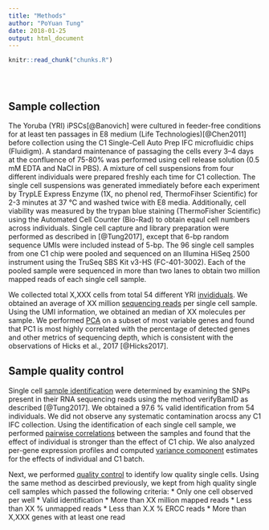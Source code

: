 ```yaml
---
title: "Methods"
author: "PoYuan Tung"
date: 2018-01-25
output: html_document
---
```


<!-- The file analysis/chunks.R contains chunks that define default settings
shared across the workflowr files. -->
```r
knitr::read_chunk("chunks.R")
```

<!-- Update knitr chunk options -->
```r
```

<!-- Insert the date the file was last updated -->
```r
```

<!-- Insert the code version (Git commit SHA1) if Git repository exists and R
 package git2r is installed -->
```r
```

## Sample collection
The Yoruba (YRI) iPSCs[@Banovich] were cultured in feeder-free conditions for at least ten passages in E8 medium (Life Technologies)[@Chen2011] before collection using the C1 Single-Cell Auto Prep IFC microfluidic chips (Fluidigm).
A standard maintenance of passaging the cells every 3–4 days at the confluence of 75-80% was performed using cell release solution (0.5 mM EDTA and NaCl in PBS).
A mixture of cell suspensions from four different individuals were prepared freshly each time for C1 collection.
The single cell suspensions was generated immediately before each experiment by TrypLE Express Enzyme (1X, no phenol red, ThermoFihser Scientific) for 2-3 minutes at 37 °C and washed twice with E8 media.
Additionally, cell viability was measured by the trypan blue staining (ThermoFisher Scientific) using the Automated Cell Counter (Bio-Rad) to obtain eqaul cell numbers across individuals.
Single cell capture and library preparation were performed as described in [@Tung2017], except that 6-bp random sequence UMIs were included instead of 5-bp.
The 96 single cell samples from one C1 chip were pooled and sequenced on an Illumina HiSeq 2500 instrument using the TruSeq SBS Kit v3-HS (FC-401-3002).
Each of the pooled sample were sequenced in more than two lanes to obtain two million mapped reads of each single cell sample. 

We collected total X,XXX cells from total 54 different YRI [invididuals](data-collection.html).
We obtained an average of XX million [sequencing reads](totals.html) per single cell sample.
Using the UMI information, we obtained an median of XX molecules per sample.
We performed [PCA](pca-variable.html) on a subset of most variable genes and found that PC1 is most highly correlated with the percentage of detected genes and other metrics of sequencing depth, which is consistent with the observations of Hicks et al., 2017 [@Hicks2017]. 


## Sample quality control
Single cell [sample identification](identity.html) were determined by examining the SNPs present in their RNA sequencing reads using the method verifyBamID as described [@Tung2017].
We obtained a 97.6 % valid identification from 54 individuals.
We did not observe any systematic contamination arocss any C1 IFC collection. 
Using the identification of each single cell sample, we performed [pairwise correlations](correlations.html) between the samples and found that the effect of individual is stronger than the effect of C1 chip.
We also analyzed per-gene expression profiles and computed [variance component](partition.html) estimates for the effects of individual and C1 batch.

Next, we performed [quality control](sampleqc.html) to identify low quality single cells.
Using the same method as descirbed previously, we kept from high quality single cell samples which passed the following criteria:
*  Only one cell observed per well
*  Valid identification
*  More than XX million mapped reads
*  Less than XX % unmapped reads
*  Less than X.X % ERCC reads
*  More than X,XXX genes with at least one read


